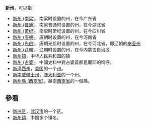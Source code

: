 '''新州'''，可以指：

*[[新州_(南梁)|新州 (南梁)]]，南梁时设置的州，在今广东省
*[[新州_(普通)|新州 (普通)]]，南梁普通时设置的州，在今湖北省
*[[新州_(萧纪)|新州 (萧纪)]]，南梁时萧纪设置的州，在今四川省
*[[新州_(唐朝)|新州 (唐朝)]]，唐朝时设置的州，在今河南省
*[[新州_(光啟)|新州 (光啟)]]，唐朝光启时设置的州，在今河北省，即辽朝的[[奉圣州|奉圣州]]
*[[新州_(辽朝)|新州 (辽朝)]]，辽朝时设置的州，在今内蒙古自治区
*[[新州镇|新州镇]]，中华人民共和国的镇
*[[毘闍耶_(占婆)|新州 (占婆)]]，中國史料中對占婆首都毘闍耶的稱呼。
*[[新泽西州|新泽西州]]，[[美国|美国]]的一个[[州|州]]。
*[[新南威爾士州|新南威爾士州]]，[[澳大利亚|澳大利亚]]的一个州。
*[[新州縣_(西寧省)|新州縣 (西寧省)]]，越南[[西寧省|西寧省]]的一個縣。

==參看==
*[[新洲区|新洲区]]，[[武汉市|武汉市]]的一个区。
*[[新州镇|新州镇]]，中国多个镇名。

{{disambig|X|Cat=二字州名消歧义}}
